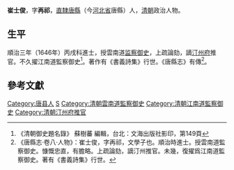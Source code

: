 '''崔士俊'''，字'''再祁'''，[[直隸|直隸]][[唐縣|唐縣]]（今[[河北省|河北省]]唐縣）人，[[清朝|清朝]]政治人物。

== 生平 ==
順治三年（1646年）丙戌科進士，授雲南道[[监察御史|监察御史]]，上疏論劾，謫[[汀州府|汀州府]]推官。不久擢江南道監察御史<ref>《清朝御史題名錄》 蘇樹蕃 編輯，台北：文海出版社影印，第149頁</ref>。著作有《書義詩集》行世。《唐縣志》有傳<ref>《唐縣志·卷八·人物》：崔士俊，字再祁，文學子也。順治時進士。授雲南道監察御史。慷慨忠直，有膽略。上疏論劾，謫汀州推官。未幾，復擢爲江南道監察御史。著有《書義詩集》行世。</ref>。

==參考文獻==
{{reflist}}

{{順治三年丙戌科殿試金榜}}

{{Authority control}}

{{DEFAULTSORT:Cui崔}}
[[Category:唐县人|Category:唐县人]]
[[Category:崔姓|S]]
[[Category:清朝雲南道監察御史|Category:清朝雲南道監察御史]]
[[Category:清朝江南道監察御史|Category:清朝江南道監察御史]]
[[Category:清朝汀州府推官|Category:清朝汀州府推官]]


{{清朝人物小作品}}